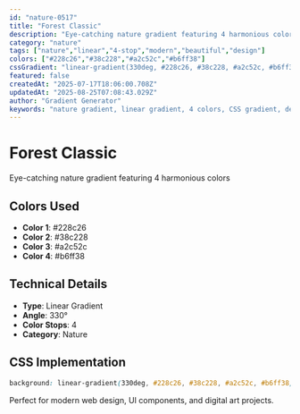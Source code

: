 ```yaml
---
id: "nature-0517"
title: "Forest Classic"
description: "Eye-catching nature gradient featuring 4 harmonious colors"
category: "nature"
tags: ["nature","linear","4-stop","modern","beautiful","design"]
colors: ["#228c26","#38c228","#a2c52c","#b6ff38"]
cssGradient: "linear-gradient(330deg, #228c26, #38c228, #a2c52c, #b6ff38)"
featured: false
createdAt: "2025-07-17T18:06:00.708Z"
updatedAt: "2025-08-25T07:08:43.029Z"
author: "Gradient Generator"
keywords: "nature gradient, linear gradient, 4 colors, CSS gradient, design, #228c26, #38c228, #a2c52c, #b6ff38"
---
```


# Forest Classic

Eye-catching nature gradient featuring 4 harmonious colors

## Colors Used
- **Color 1**: #228c26
- **Color 2**: #38c228
- **Color 3**: #a2c52c
- **Color 4**: #b6ff38

## Technical Details
- **Type**: Linear Gradient
- **Angle**: 330°
- **Color Stops**: 4
- **Category**: Nature

## CSS Implementation
```css
background: linear-gradient(330deg, #228c26, #38c228, #a2c52c, #b6ff38);
```

Perfect for modern web design, UI components, and digital art projects.
